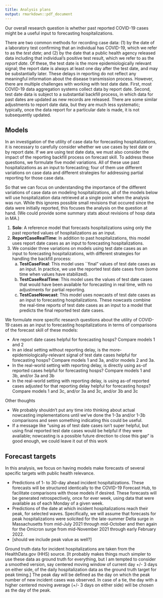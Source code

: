 ```yaml
---
title: Analysis plans
output: rmarkdown::pdf_document
---
```


Our overall research question is whether past reported COVID-19 cases might be
a useful input to forecasting hospitalizations.

There are two common methods for recording case data: (1) by the date of a
laboratory test confirming that an individual has COVID-19, which we refer to as
the *test date*; and (2) by the date that a public health agency released data
including that individual's positive test result, which we refer to as the
*report date*. Of these, the test date is the more epidemiologically relevant
signal; the report date is always at least one day after the test date, and may
be substantially later. These delays in reporting do not reflect any meaningful
information about the disease transmission process. However, there are multiple
challenges with working with test date date. First, most COVID-19 data
aggregation systems collect data by report date. Second, test date data is
subject to a substantial backfill process, in which data for past dates are
updated as new records are released. There are some similar adjustments to
report date data, but they are much less systematic; typically, once the data
report for a particular date is made, it is not subsequently updated.


## Models

In an investigation of the utility of case data for forecasting hospitalizations,
it is necessary to carefully consider whether we use cases by test date or by
report date. If we are using test date data, we must also consider the impact of
the reporting backfill process on forecast skill. To address these questions, we
formulate five model variations. All of these use past hospitalizations as an
input to forecasting; four of them use different variations on case data and
different strategies for addressing partial reporting for those case data.

So that we can focus on understanding the importance of the different variations of case data on modeling hospitalizations, all of the models below will use hospitalization data retrieved at a single point when the analysis was run. While this ignores possible small revisions that occured since the data were initially reported, this focuses the analysis on the question at hand. (We could provide some summary stats about revisions of hosp data in MA.)

1. **Solo**: A reference model that forecasts hospitalizations using only the
past reported values of hospitalizations as an input.
2. **ReportCaseRealTime**: In addition to past hospitalizations, this model uses report
date cases as an input to forecasting hospitalizations.
3. We consider three variations on models using test date cases as an input to
forecasting hospitalizations, with different strategies for handling the
backfill process:
    a. **TestCaseFinal**: This model uses ``final" values of test date
    cases as an input. In practice, we use the reported test date cases from
    (some time when values have stabilized).
    b. **TestCaseRealTime**: This model uses the values of test date
    cases that would have been available for forecasting in real time, with no
    adjustments for partial reporting.
    c. **TestCaseNowcast**: This model uses nowcasts of test date cases as an
    input to forecasting hospitalizations. These nowcasts combine the real-time
    reports of test date cases as an input to a model that predicts the final
    reported test date cases.

We formulate more specific research questions about the utility of COVID-19
cases as an input to forecasting hospitalizations in terms of comparisons of the
forecast skill of these models:

 * Are report date cases helpful for forecasting hosps? Compare models 1 and 2
 * In an ideal setting without reporting delay, is the more-epidemiologically-relevant signal of test date cases helpful for forecasting hosps? Compare models 1 and 3a, and/or models 2 and 3a.
 * In the real-world setting with reporting delay, is directly using as-of reported cases helpful for forecasting hosps? Compare models 1 and 3b, and/or 3a and 3b
 * In the real-world setting with reporting delay, is using as-of reported cases adjusted for that reporting delay helpful for forecasting hosps? Compare models 1 and 3c, and/or 3a and 3c, and/or 3b and 3c

Other thoughts

 * We probably shouldn't put any time into thinking about actual nowcasting implementations until we've done the 1-3a and/or 1-3b comparisons and seen something indicating this could be useful.
 * If a message like "using as of test date cases isn't super helpful, but using final reported test date cases would be helpful if they were available; nowcasting is a possible future direction to close this gap" is good enough, we could leave it out of this work

## Forecast targets

In this analysis, we focus on having models make forecasts of several specific targets with public health relevance. 

 * Predictions of 1- to 30-day ahead incident hospitalizations. These forecasts will be structured identically to the COVID-19 Forecast Hub, to facilitate comparisons with those models if desired. These forecasts will be generated retrospectively, once for ever week, using data that were available as of each Monday of a given week.
 * Predictions of the date at which incident hospitalizations reach their peak, for selected waves. Specifically, we will assume that forecasts for peak hospitalizations were solicited for the late-summer Delta surge in Massachusetts from mid-July 2021 through mid-October and then again for the Omicron surge from mid-November 2021 through early February 2022.
 * [should we include peak value as well?]

Ground truth data for incident hospitalizations are taken from the HealthData.gov (HHS) source. [It probably makes things much simpler to use these data as ground truth for everything, but I am tempted to consider a smoothed version, say centered moving window of current day +/- 3 days on either side, of the daily hospitalization data as the ground truth target for peak timing.] The peak day will be defined as the day on which the peak number of new incident cases was observed. In case of a tie, the day with a higher centered moving average (+/- 3 days on either side) will be chosen as the day of the peak.

